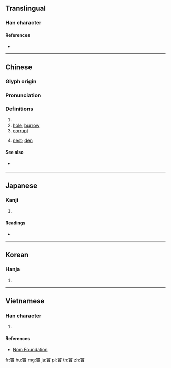 {{character info/new}}
{{also|窦}}
==Translingual==

===Han character===
{{Han char|rn=116|rad=穴|as=15|sn=20|four=30806|canj=JCGWC|ids=⿱穴賣}}

====References====
* {{Han ref|kx=0869.180|dkj=25695|dj=1298.280|hdz=42745.120|uh=7AC7|ud=31431|bh=C475|bd=50293}}

----

==Chinese==
{{zh-forms|s=窦}}

===Glyph origin===
{{Han etym}}

===Pronunciation===
{{zh-pron
|m=dòu
|c=dau3,dau6
|mc=y
|oc=y
|ma=
|cat=n,a,pn
}}

===Definitions===
{{zh-hanzi}}

# {{surname|lang=zh}}
# [[hole]], [[burrow]]
# [[corrupt]]
# {{lb|zh|Cantonese}} [[nest]]; [[den]]
#: {{zh-x|老鼠 竇|a rat's nest|C}}
#: {{zh-x|雀竇|a bird's nest|C}}

====See also====
* {{sense|nest}} {{zh-l|巢}}

----

==Japanese==

===Kanji===
{{ja-kanji|grade=|rs=穴15}}

# {{defn|lang=ja|sort=穴15}}

====Readings====
* {{ja-readings|on=[[とう]] (tō), [[とく]] (toku)|kun=[[あな]] (ana)|nanori=}}

----

==Korean==

===Hanja===
{{ko-hanja|hangeul=두|eumhun=|rv=du|mr=tu|y=twu}}

# {{defn|lang=ko|sort=穴15}}

----

==Vietnamese==

===Han character===
{{vi-readings|rs=穴15| hanviet = đậu}}

# {{defn|lang=vi|sort=穴15}}

====References====
*[http://nomfoundation.org/common/nom_details.php?codepoint=7ac7 Nom Foundation]

[[fr:竇]]
[[hu:竇]]
[[mg:竇]]
[[ja:竇]]
[[pl:竇]]
[[th:竇]]
[[zh:竇]]